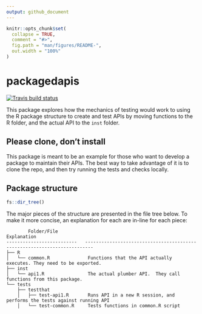 ```yaml
---
output: github_document
---
```


<!-- README.md is generated from README.Rmd. Please edit that file -->

```r
knitr::opts_chunk$set(
  collapse = TRUE,
  comment = "#>",
  fig.path = "man/figures/README-",
  out.width = "100%"
)
```

# packagedapis

<!-- badges: start -->
[![Travis build status](https://travis-ci.com/edgararuiz/packagedapis.svg?branch=master)](https://travis-ci.com/edgararuiz/packagedapis)
<!-- badges: end -->

This package explores how the mechanics of testing would work to using the R package structure to create and test APIs by moving functions to the R folder, and the actual API to the `inst` folder.

## Please clone, don't install

This package is meant to be an example for those who want to develop a package to maintain their APIs.  The best way to take advantage of it is to clone the repo, and then try running the tests and checks locally.  

## Package structure

```r
fs::dir_tree()
```

The major pieces of the structure are presented in the file tree below.  To make it more concise, an explanation for each are in-line for each piece:

```
        Folder/File                                            Explanation
--------------------------   -------------------------------------------------------------------------
├── R
│   └── common.R              Functions that the API actually executes. They need to be exported.
├── inst
│   └── api1.R                The actual plumber API.  They call functions from this package.
└── tests
    ├── testthat
    │   ├── test-api1.R       Runs API in a new R session, and performs the tests against running API
    │   └── test-common.R     Tests functions in common.R script
```
